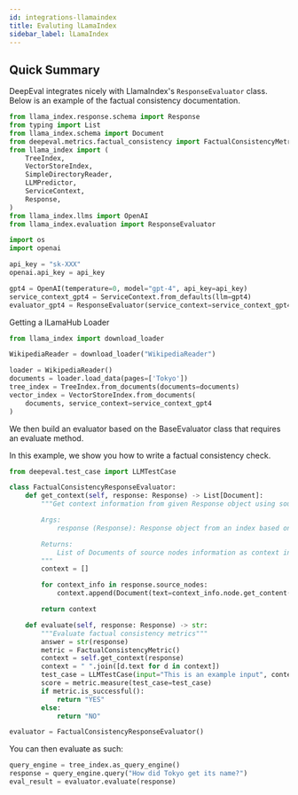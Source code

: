 ```yaml
---
id: integrations-llamaindex
title: Evaluting lLamaIndex
sidebar_label: lLamaIndex
---
```


## Quick Summary

DeepEval integrates nicely with LlamaIndex's `ResponseEvaluator` class. Below is an example of the factual consistency documentation.

```python
from llama_index.response.schema import Response
from typing import List
from llama_index.schema import Document
from deepeval.metrics.factual_consistency import FactualConsistencyMetric
from llama_index import (
    TreeIndex,
    VectorStoreIndex,
    SimpleDirectoryReader,
    LLMPredictor,
    ServiceContext,
    Response,
)
from llama_index.llms import OpenAI
from llama_index.evaluation import ResponseEvaluator

import os
import openai

api_key = "sk-XXX"
openai.api_key = api_key

gpt4 = OpenAI(temperature=0, model="gpt-4", api_key=api_key)
service_context_gpt4 = ServiceContext.from_defaults(llm=gpt4)
evaluator_gpt4 = ResponseEvaluator(service_context=service_context_gpt4)
```

Getting a lLamaHub Loader

```python
from llama_index import download_loader

WikipediaReader = download_loader("WikipediaReader")

loader = WikipediaReader()
documents = loader.load_data(pages=['Tokyo'])
tree_index = TreeIndex.from_documents(documents=documents)
vector_index = VectorStoreIndex.from_documents(
    documents, service_context=service_context_gpt4
)
```

We then build an evaluator based on the BaseEvaluator class that requires an evaluate method.

In this example, we show you how to write a factual consistency check.

```python
from deepeval.test_case import LLMTestCase

class FactualConsistencyResponseEvaluator:
    def get_context(self, response: Response) -> List[Document]:
        """Get context information from given Response object using source nodes.

        Args:
            response (Response): Response object from an index based on the query.

        Returns:
            List of Documents of source nodes information as context information.
        """
        context = []

        for context_info in response.source_nodes:
            context.append(Document(text=context_info.node.get_content()))

        return context

    def evaluate(self, response: Response) -> str:
        """Evaluate factual consistency metrics"""
        answer = str(response)
        metric = FactualConsistencyMetric()
        context = self.get_context(response)
        context = " ".join([d.text for d in context])
        test_case = LLMTestCase(input="This is an example input", context=context, actual_output=answer)
        score = metric.measure(test_case=test_case)
        if metric.is_successful():
            return "YES"
        else:
            return "NO"

evaluator = FactualConsistencyResponseEvaluator()
```

You can then evaluate as such:

```python
query_engine = tree_index.as_query_engine()
response = query_engine.query("How did Tokyo get its name?")
eval_result = evaluator.evaluate(response)
```
